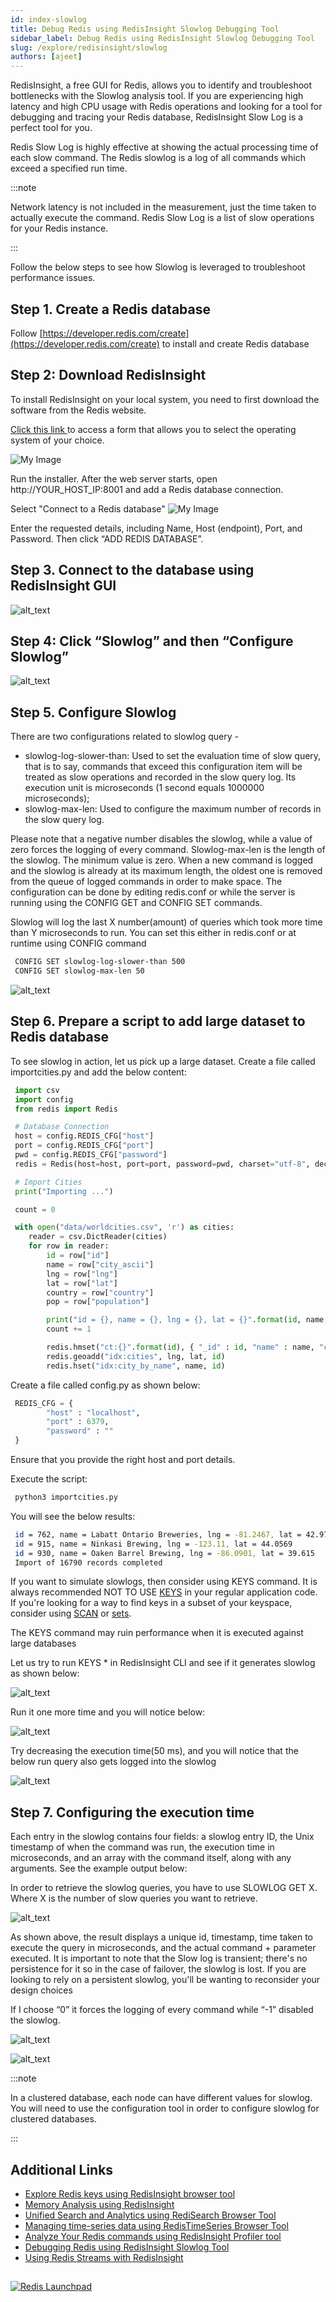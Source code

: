 ```yaml
---
id: index-slowlog
title: Debug Redis using RedisInsight Slowlog Debugging Tool
sidebar_label: Debug Redis using RedisInsight Slowlog Debugging Tool
slug: /explore/redisinsight/slowlog
authors: [ajeet]
---
```



<Authors frontMatter={frontMatter} />

RedisInsight, a free GUI for Redis, allows you to identify and troubleshoot bottlenecks with the Slowlog analysis tool. If you are experiencing high latency and high CPU usage with Redis operations and looking for a tool for debugging and tracing your Redis database, RedisInsight Slow Log is a perfect tool for you.

Redis Slow Log is highly effective at showing the actual processing time of each slow command. The Redis slowlog is a log of all commands which exceed a specified run time.

:::note

Network latency is not included in the measurement, just the time taken to actually execute the command. Redis Slow Log is a list of slow operations for your Redis instance.

:::

Follow the below steps to see how Slowlog is leveraged to troubleshoot performance issues.

## Step 1. Create a Redis database

Follow [https://developer.redis.com/create](https://developer.redis.com/create) to install and create Redis database

## Step 2: Download RedisInsight

To install RedisInsight on your local system, you need to first download the software from the Redis website.

[Click this link ](https://redis.com/redis-enterprise/redis-insight/#insight-form) to access a form that allows you to select the operating system of your choice.

![My Image](images/redisinsightinstall.png)

Run the installer. After the web server starts, open http://YOUR_HOST_IP:8001 and add a Redis database connection.

Select "Connect to a Redis database"
![My Image](images/redisinsight4.png)

Enter the requested details, including Name, Host (endpoint), Port, and Password. Then click “ADD REDIS DATABASE”.

## Step 3. Connect to the database using RedisInsight GUI

![alt_text](images/image1.png)

## Step 4: Click “Slowlog” and then “Configure Slowlog”

![alt_text](images/image2.png)

## Step 5. Configure Slowlog

There are two configurations related to slowlog query -

- slowlog-log-slower-than: Used to set the evaluation time of slow query, that is to say, commands that exceed this configuration item will be treated as slow operations and recorded in the slow query log. Its execution unit is microseconds (1 second equals 1000000 microseconds);
- slowlog-max-len: Used to configure the maximum number of records in the slow query log.

Please note that a negative number disables the slowlog, while a value of zero forces the logging of every command. Slowlog-max-len is the length of the slowlog. The minimum value is zero. When a new command is logged and the slowlog is already at its maximum length, the oldest one is removed from the queue of logged commands in order to make space. The configuration can be done by editing redis.conf or while the server is running using the CONFIG GET and CONFIG SET commands.

Slowlog will log the last X number(amount) of queries which took more time than Y microseconds to run. You can set this either in redis.conf or at runtime using CONFIG command

```bash
 CONFIG SET slowlog-log-slower-than 500
 CONFIG SET slowlog-max-len 50
```

![alt_text](images/image3.png)

## Step 6. Prepare a script to add large dataset to Redis database

To see slowlog in action, let us pick up a large dataset. Create a file called importcities.py and add the below content:

```python
 import csv
 import config
 from redis import Redis

 # Database Connection
 host = config.REDIS_CFG["host"]
 port = config.REDIS_CFG["port"]
 pwd = config.REDIS_CFG["password"]
 redis = Redis(host=host, port=port, password=pwd, charset="utf-8", decode_responses=True)

 # Import Cities
 print("Importing ...")

 count = 0

 with open("data/worldcities.csv", 'r') as cities:
    reader = csv.DictReader(cities)
    for row in reader:
        id = row["id"]
        name = row["city_ascii"]
        lng = row["lng"]
        lat = row["lat"]
        country = row["country"]
        pop = row["population"]

        print("id = {}, name = {}, lng = {}, lat = {}".format(id, name, lng, lat))
        count += 1

        redis.hmset("ct:{}".format(id), { "_id" : id, "name" : name, "country" : country, "population" : pop })
        redis.geoadd("idx:cities", lng, lat, id)
        redis.hset("idx:city_by_name", name, id)

```

Create a file called config.py as shown below:

```python
 REDIS_CFG = {
        "host" : "localhost",
        "port" : 6379,
        "password" : ""
 }

```

Ensure that you provide the right host and port details.

Execute the script:

```bash
 python3 importcities.py
```

You will see the below results:

```bash
 id = 762, name = Labatt Ontario Breweries, lng = -81.2467, lat = 42.9778
 id = 915, name = Ninkasi Brewing, lng = -123.11, lat = 44.0569
 id = 930, name = Oaken Barrel Brewing, lng = -86.0901, lat = 39.615
 Import of 16790 records completed

```

If you want to simulate slowlogs, then consider using KEYS command. It is always recommended NOT TO USE [KEYS](https://redis.io/commands/keys) in your regular application code. If you're looking for a way to find keys in a subset of your keyspace, consider using [SCAN](https://redis.io/commands/scan) or [sets](https://redis.io/topics/data-types#sets).

The KEYS command may ruin performance when it is executed against large databases

Let us try to run KEYS \* in RedisInsight CLI and see if it generates slowlog as shown below:

![alt_text](images/image4.png)

Run it one more time and you will notice below:

![alt_text](images/image5.png)

Try decreasing the execution time(50 ms), and you will notice that the below run query also gets logged into the slowlog

![alt_text](images/image6.png)

## Step 7. Configuring the execution time

Each entry in the slowlog contains four fields: a slowlog entry ID, the Unix timestamp of when the command was run, the execution time in microseconds, and an array with the command itself, along with any arguments. See the example output below:

In order to retrieve the slowlog queries, you have to use SLOWLOG GET X. Where X is the number of slow queries you want to retrieve.

![alt_text](images/image7.png)

As shown above, the result displays a unique id, timestamp, time taken to execute the query in microseconds, and the actual command + parameter executed. It is important to note that the Slow log is transient; there's no persistence for it so in the case of failover, the slowlog is lost. If you are looking to rely on a persistent slowlog, you'll be wanting to reconsider your design choices

If I choose “0” it forces the logging of every command while “-1” disabled the slowlog.

![alt_text](images/image8.png)

![alt_text](images/image9.png)

:::note

In a clustered database, each node can have different values for slowlog. You will need to use the configuration tool in order to configure slowlog for clustered databases.

:::

## Additional Links

- [Explore Redis keys using RedisInsight browser tool](/explore/redisinsight/browser)
- [Memory Analysis using RedisInsight](/explore/redisinsight/memoryanalyzer)
- [Unified Search and Analytics using RediSearch Browser Tool](/explore/redisinsight/redisearch)
- [Managing time-series data using RedisTimeSeries Browser Tool](/explore/redisinsight/redistimeseries)
- [Analyze Your Redis commands using RedisInsight Profiler tool](/explore/redisinsight/profiler)
- [Debugging Redis using RedisInsight Slowlog Tool](/explore/redisinsight/slowlog)
- [Using Redis Streams with RedisInsight](/explore/redisinsight/streams)

##

<div>
  <a
    href="https://launchpad.redis.com"
    target="_blank"
    rel="noopener"
    className="link">
    <img
      src="/img/launchpad.png"
      className="thumb"
      loading="lazy"
      alt="Redis Launchpad"
    />
  </a>
</div>
